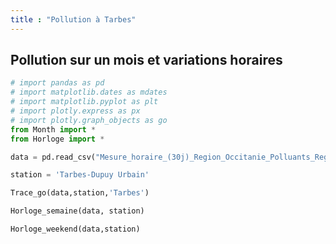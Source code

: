 ```yaml
---
title : "Pollution à Tarbes"
---
```


## Pollution sur un mois et variations horaires

```python
# import pandas as pd
# import matplotlib.dates as mdates
# import matplotlib.pyplot as plt
# import plotly.express as px
# import plotly.graph_objects as go
from Month import *
from Horloge import *

data = pd.read_csv("Mesure_horaire_(30j)_Region_Occitanie_Polluants_Reglementaires.csv")

station = 'Tarbes-Dupuy Urbain'

Trace_go(data,station,'Tarbes')

Horloge_semaine(data, station)

Horloge_weekend(data,station)

```
